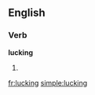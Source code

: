 ==English==

===Verb===
'''lucking'''

# {{present participle of|[[luck]]}}

[[fr:lucking]]
[[simple:lucking]]